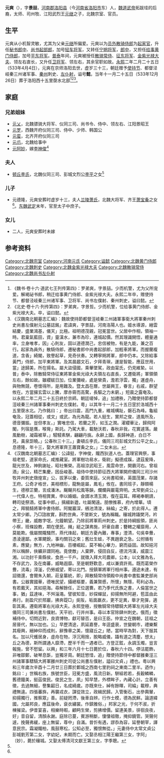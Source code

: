 '''元爽'''（{{bd|501年||533年|4月4日|}}），字'''景喆'''，[[河南郡|河南郡]][[洛阳县|洛阳县]]（今[[河南省|河南省]][[洛阳市|洛阳市]]东）人，[[魏道武帝|魏道武帝]]拓跋珪的后裔，太师、司州牧、江阳武烈王[[元继|元继]]之子，北魏宗室、官员。

==生平==
元爽从小机智灵敏，尤其为父亲[[元继|元继]]所偏爱。元爽以为[[员外散骑侍郎|员外散骑侍郎]]为[[起家官|起家官]]，升任[[秘书郎中|秘书郎中]]、[[尚书起部郎|尚书起部郎]]，加号[[轻车将军|轻车将军]]，又转任[[宁朔将军|宁朔将军]]，[[郎中|郎中]]，又担任[[给事黄门侍郎|给事黄门侍郎]]，加号[[平东将军|平东将军]]。[[普泰|普泰]]年间，元爽被授任[[散骑常侍|散骑常侍]]、[[征东将军|征东将军]]、[[金紫光禄大夫|金紫光禄大夫]]、领左右直长，又升任[[卫将军|卫将军]]、领左右，其余官职如故。[[永熙_(北魏)|永熙]]二年二月二十五日（533年4月4日），元爽在京师洛阳去世，虚岁三十三，朝廷赠予[[使持节|使持节]]、都督泾岐秦三州诸军事、[[秦州_(古代)|秦州]]刺史、[[左仆射|左仆射]]，谥号'''懿'''，当年十一月二十五日（533年12月26日）葬于洛阳西十五里漀水北部<ref>《魏书·卷十六·道武七王列传第四》：罗弟爽，字景喆。少而机警，尤为父所宠爱。解褐祕书郎，稍迁给事黄门侍郎、金紫光禄大夫。永熙二年卒，赠使持节、都督泾岐秦三州诸军事、卫将军、尚书左僕射、秦州刺史，谥曰懿。</ref><ref>《北史·卷十六·列传第四》：罗弟爽，字景哲。少而机警，位给事黄门侍郎、金紫光禄大夫。卒，谥曰懿。</ref><ref name=autogenerated1>《汉魏南北朝墓志汇编》：魏故使持節都督涇岐秦三州諸軍事衛大將軍秦州刺史尚書左僕射元公墓誌銘」君諱爽，字景喆，河南洛陽人也。姬水導源，縉雲結慶，盛業鴻基，儀天」比極。祖明德茂親，冠冕當世。父居中作相，領袖一時。君稟氣藍田，資」靈漢水，兼市為珍，連城起價。然其理識開悟，體量通率，立身唯孝，因」心則友，固以道德潤己，忠信被物，有是九能，兼之百行。起家為員外」散騎侍郎，遷秘書郎中尚書起部郎，加輕車將軍。而握蘭複道，含香」綺閣，致譽起草，見奇伏奏。又轉寧朔將軍，郎中仍本。又除給事黃門」侍郎，加平東將軍。及其晨趨文石，夕拜青瑣，運是智能，應茲世用，當」途歸美，所在揚名。屬大盜侵國，乘轝墜駕，政由甯氏，仍見維縶。以普」泰中，除散騎常侍征東將軍金紫光祿大夫領左右直長，又遷衛將」軍領領左右，餘如故。雖纓紱日加，位業彌峻，處是榮貴，澹若浮雲，獨」運虛舟，與物無競，卷懷得所，是用難及。暨太昌在曆，世屬興王，眷言」右戚，群望攸在。方當擁玄雲以上騰，摩赤霄而高騖，長驅之力未窮，」短晨之露奄及。以永熙二年二月二十五日終於京師。朝廷嗟悼，追」加禮秩，乃贈使持節都督涇岐秦三州諸軍事秦州刺史左僕射。粵」以其年十一月二十五日窆於洛城西十五里漀水北。乃作銘曰：」帝出曰震，高門九重，維城構趾，磐石為峰。龜組奄及，冠蓋相從，或文」或武，為光為龍。若人挺生，實邦之俊，道風所及，德音彌振。豈但孝友，」實唯忠信，若蘭之芳，如玉之潤。濯纓華沚，歸飛阿閣，列宿是膺，喉脣」斯託。乃駕大車，載馳沃若，春秋非我，花實遽落。嚴風動樹，凝霜被草，」駸駸素騏，翩翩丹旐。永辭上國，長歸神道，白日不見，黃泉詎曉。」公春秋三十三。」妻頓丘李氏，儀同三司彭城文烈公平之女。」息德隆，年十三，娶大將軍齊王蕭寶夤之女。」二女未出。</ref>。

==家庭==
===兄弟姐妹===
*[[元乂|元乂]]，北魏骠骑大将军、仪同三司、尚书令、侍中、领左右、江阳景昭王
*[[元罗|元罗]]，西魏开府仪同三司、侍中、少师、韩国公
*[[元蛮|元蛮]]，北齐开府仪同三司
*[[元爪|元爪]]，北魏给事中
*[[元阿妙|元阿妙]]，嫁[[李神俊|李神俊]]<ref>《汉魏南北朝墓志汇编》：公諱挺，字神俊，隴西狄道人也。蓋理官興祭，事祖老堅，道家命氏，咸推藏室。將軍樹功易水，衛尉」擬德成蹊，逮茲爰降，龍光世及，神鉤謝祉，昭社慚榮。高祖涼武昭王，風雲命世，開霸河右。曾祖酒」泉公，精芒集慶，因岳峻基。祖侍中使持節征西大將軍開府儀同三司沙州牧并州刺史燉煌宣」公，拔茅以彙，委質來庭。父尚書昭侯，英圖茂業，存諸王府。公奇才格世，美相標形，龍駒是屬，鳳毛」攸在。書同班子，靜類楊生，德穆芷蘭，言成潘沐。飀飀共松風等韻，爛爛與巖電齊明。太常劉貞公，」一代偉人也，特相賞異，申以婚姻。僉謂冰清玉潤，復在茲耳。釋褐奉朝請，轉司徒祭酒，從事中郎。」摛綴新遒，吐屬閑遠。朋僚推慕，府內增華。頃之，拜驍騎將軍中書侍郎。阿閣巖深，鵷池清浚，絲綸」之寄，於此得人。遷太常少卿。乃□諮故實，斟酌世典，不墜斯文，號為稱職。穰城跨躡樊沔，衿帶王」畿，威敵字氓，允鐘朝望。乃除前將軍荊州刺史。於是持綱振領，匪尚小察，班條設教，期在便民。赭」綎之謀弗施，奸豪自肅；簪轄之權靡用，人莫能欺。俄屬關隴騷然，燕代烽起，朝廷方憂內難，專事」澄清，句吳幸釁，憑淩邊鄙。水軍飃銳，事均關羽之來；舊灶生蛙，不異趙衰之急。公拊循有素，應變」無方，九地神幽，百樓崛起，莫不輸心畢力，窮而益固。故知挹河所以稱醉，俠纊非謂同袍。竟使敵」人棄鉀，侵田自反，德流沔漢，威震江湘。以功封千乘縣侯，食邑一千戶。就徵入拜大司農卿。公本」以文雅為名，不存武力，及在南蕃，威略遐靡。至是朝野歎息，咸以兼資許焉。既而葛榮作釁，流毒」漳滏，仍勞威望，寄以北門。授鎮軍將軍行相州事。遵途未達，有詔徵還，會爾朱入朝，莊皇纂統，即」拜散騎常侍領殿中尚書中書監兼吏部尚書。公器實國華，德唯民望，攝總樞要，義兼賢慼，所懷」無隱，苟利必為，有若戴天，其如挹海。尋解餘任，正位選曹。若乃季代氏族之書，人倫當世之事，猶」茲達味，不舛淄澠。譬彼知音，妙探蟬鼠，抑揚無所阿避，苞苴由此弗行。剖盈尺於邢巖，拂奔踶□」吳阪，垢面羸衣，更不足異，舉才見彈，適彰其美。遷衛將軍右光祿大夫。永熙登極，授散騎常侍驃騎大將軍左光祿大夫儀同三司兼尚書左僕射。天平初，行并州事。尋以本官除肆州刺史。俄而」徵補侍中。切問近對，良資博物，獻可替否，是曰王臣。仲宣之在魏朝，廷祖之居晉代，無以加也。公」早歷清途，夙延嘉譽，年逕盛衰，世變朝市，禮樂繫其癈興，縉紳仰而成則，辭豫章之美，懷寢丘之」陋，當時罕為對，天下服其名。加以尺蠖居身，虛舟在物，浮沉用捨，脫略威儀，躡有道之清塵，想太」丘之為德，斯所謂通人靡滯，歷半千而一遇者已。方登正鉉，永調玉燭，豈言報施，曾不憖留。以興」和三年六月十七日薨於位，春秋六十四。停沽罷飾，非唯鄒鄭，破琴息斲，豈獨牙周。朝廷慜惜，追」贈使持節侍中都督雝秦涇三州諸軍事驃騎大將軍雝州刺史司徒公尚書左僕射，謚曰文貞，」禮也。粵以興和三年歲次辛酉十二月廿三日葬於鄴城之西南七里豹祠之東南二里半。迺作」銘曰：」世稱右族，族號世臣，冠冕方盛，風流日新。駢組若若，長轂轔轔，舊德鐘美，挺茲俊民。俊民之生，夙」知早慧，外標眸子，內藏心計。立善有徵，去過無細，譽集齠日，名成綺歲。亦既來仕，綽有餘暉，司綸」載穆，典禮無違。四張蕃旆，再襲戎衣，謀從效立，政緝民歸。入管衡石，出參輿輦，抑揚獨行，推察眾」善。前疑罔滯，後車自辨，行作士模，德為民鮮。論道緯國，允屬邦良，應茲後命，袞衣繡裳。作鎮雅俗，」邦家之光，于何不淑，折棟摧梁。伊昔宴喜，相樂時暇，顧眄生榮，剪拂增價。留連美景，徘徊良夜，好」音自留，清顏永謝。庭除已蔓，賓游稍斷，悽悽祖徹，掩抑鐃管。哭聲何遽，挽聲弗緩，座上無留，尊中」自滿。昔忻有遇，謬忝為容，延譽朝宰，譯意民宗。霜凝隴柏，風鼓寒松，公知必至，獨恨無從。」元妻侍中太常文貞公彭城劉芳第二女，字幼妃，未期而亡。又娶丞相江陽王繼第三女，字阿」〔妙〕，薨於穰城。又娶太傅清河文獻王第三女，字季聰。</ref>

===夫人===
*[[顿丘李氏|顿丘李氏]]，北魏仪同三司、彭城文烈公[[李平_(北魏)|李平]]之女<ref name=autogenerated1 />

===儿子===
*元德隆，元爽安葬时虚岁十三，夫人[[兰陵萧氏|兰陵萧氏]]，北魏大将军、齐王[[萧宝夤|萧宝夤]]之女<ref name=autogenerated1 />。[[东魏|东魏]][[武定_(东魏)|武定]]末年，官至太子中庶子。

===女儿===
*二人，元爽安葬时未嫁

==参考资料==
{{reflist}}

[[Category:北魏宗室|Category:北魏宗室]]
[[Category:河南元氏|Category:河南元氏]]
[[Category:谥懿|Category:谥懿]]
[[Category:北魏黄门侍郎|Category:北魏黄门侍郎]]
[[Category:北魏刺史|Category:北魏刺史]]
[[Category:北魏金紫光禄大夫|Category:北魏金紫光禄大夫]]
[[Category:北魏散骑常侍|Category:北魏散骑常侍]]
[[Category:北魏尚书左仆射|Category:北魏尚书左仆射]]